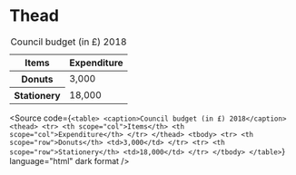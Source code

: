 
<Meta title="Atoms/Table/Thead" />

# Thead

<Unstyled>
  <table>
    <caption>Council budget (in £) 2018</caption>
    <thead>
      <tr>
        <th scope="col">Items</th>
        <th scope="col">Expenditure</th>
      </tr>
    </thead>
    <tbody>
      <tr>
        <th scope="row">Donuts</th>
        <td>3,000</td>
      </tr>
      <tr>
        <th scope="row">Stationery</th>
        <td>18,000</td>
      </tr>
    </tbody>
  </table>
</Unstyled>

<Source
  code={`
    <table>
      <caption>Council budget (in £) 2018</caption>
      <thead>
        <tr>
          <th scope="col">Items</th>
          <th scope="col">Expenditure</th>
        </tr>
      </thead>
      <tbody>
        <tr>
          <th scope="row">Donuts</th>
          <td>3,000</td>
        </tr>
        <tr>
          <th scope="row">Stationery</th>
          <td>18,000</td>
        </tr>
      </tbody>
    </table>
  `}
  language="html"
  dark
  format
/>